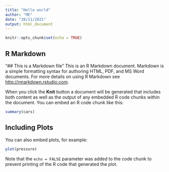 ```yaml
---
title: "Hello world"
author: "ME"
date: "28/11/2021"
output: html_document
---
```


```r
knitr::opts_chunk$set(echo = TRUE)
```

## R Markdown

"## This is a Markdown file" 
This is an R Markdown document. Markdown is a simple formatting syntax for authoring HTML, PDF, and MS Word documents. For more details on using R Markdown see <http://rmarkdown.rstudio.com>.

When you click the **Knit** button a document will be generated that includes both content as well as the output of any embedded R code chunks within the document. You can embed an R code chunk like this:

```r
summary(cars)
```

## Including Plots

You can also embed plots, for example:

```r
plot(pressure)
```

Note that the `echo = FALSE` parameter was added to the code chunk to prevent printing of the R code that generated the plot.
